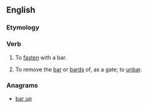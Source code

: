 ==English==

===Etymology===
{{prefix|up|bar}}

===Verb===
{{en-verb|upbar|r|ing}}

# {{context|transitive|rare|lang=en}} To [[fasten]] with a bar. 
# {{context|transitive|obsolete|lang=en}} To remove the [[bar]] or [[bards]] of, as a gate; to [[unbar]].
#: {{rfquotek|Edmund Spenser}}

===Anagrams===
* [[bar up#English|bar up]]